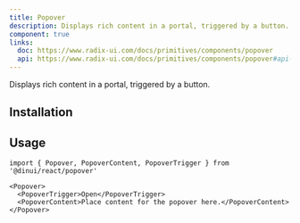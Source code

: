 ```yaml
---
title: Popover
description: Displays rich content in a portal, triggered by a button.
component: true
links:
  doc: https://www.radix-ui.com/docs/primitives/components/popover
  api: https://www.radix-ui.com/docs/primitives/components/popover#api-reference
---
```


Displays rich content in a portal, triggered by a button.


<Example path="ui/popover-demo" />

## Installation


<InstallationGuide path="ui/popover" />

## Usage

```tsx
import { Popover, PopoverContent, PopoverTrigger } from '@dinui/react/popover'
```

```tsx
<Popover>
  <PopoverTrigger>Open</PopoverTrigger>
  <PopoverContent>Place content for the popover here.</PopoverContent>
</Popover>
```
